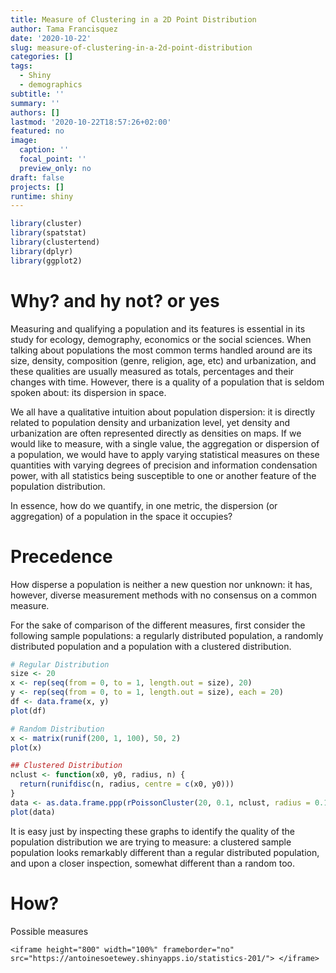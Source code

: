 ```yaml
---
title: Measure of Clustering in a 2D Point Distribution
author: Tama Francisquez
date: '2020-10-22'
slug: measure-of-clustering-in-a-2d-point-distribution
categories: []
tags: 
  - Shiny
  - demographics
subtitle: ''
summary: ''
authors: []
lastmod: '2020-10-22T18:57:26+02:00'
featured: no
image:
  caption: ''
  focal_point: ''
  preview_only: no
draft: false
projects: []
runtime: shiny
---
```


```r
library(cluster)
library(spatstat)
library(clustertend)
library(dplyr)
library(ggplot2)
```

<!--
Notebook
https://www.notion.so/Measure-of-Clustering-in-a-2D-Point-Pattern-4ada30c60d04429994da40265fe73f51
-->

# Why? and hy not? or yes 
Measuring and qualifying a population and its features is essential in its study for ecology, demography, economics or the social sciences. When talking about populations the most common terms handled around are its size, density, composition (genre, religion, age, etc) and urbanization, and these qualities are usually measured as totals, percentages and their changes with time. However, there is a quality of a population that is seldom spoken about: its dispersion in space. 

We all have a qualitative intuition about population dispersion: it is directly related to population density and urbanization level, yet density and urbanization are often represented directly as densities on maps. If we would like to measure, with a single value, the aggregation or dispersion of a population, we would have to apply varying statistical measures on these quantities with varying degrees of precision and information condensation power, with all statistics being susceptible to one or another feature of the population distribution. 

In essence, how do we quantify, in one metric, the dispersion (or aggregation) of a population in the space it occupies?

# Precedence
How disperse a population is neither a new question nor unknown: it has, however, diverse measurement methods with no consensus on a common measure.

For the sake of comparison of the different measures, first consider the following sample populations: a regularly distributed population, a randomly distributed population and a population with a clustered distribution.


```r
# Regular Distribution
size <- 20
x <- rep(seq(from = 0, to = 1, length.out = size), 20)
y <- rep(seq(from = 0, to = 1, length.out = size), each = 20)
df <- data.frame(x, y)
plot(df)

# Random Distribution
x <- matrix(runif(200, 1, 100), 50, 2)
plot(x)

## Clustered Distribution
nclust <- function(x0, y0, radius, n) {
  return(runifdisc(n, radius, centre = c(x0, y0)))
}
data <- as.data.frame.ppp(rPoissonCluster(20, 0.1, nclust, radius = 0.1, n = 5))
plot(data)
```

It is easy just by inspecting these graphs to identify the quality of the population distribution we are trying to measure: a clustered sample population looks remarkably different than a regular distributed population, and upon a closer inspection, somewhat different than a random too.

<!--
  // TODO: Review SpatStat dispersion fucntions 
-->

# How?
Possible measures







```
<iframe height="800" width="100%" frameborder="no" src="https://antoinesoetewey.shinyapps.io/statistics-201/"> </iframe>
```
